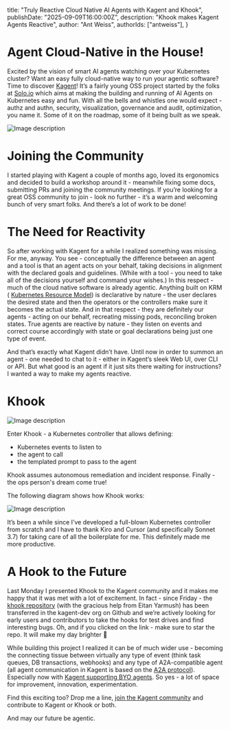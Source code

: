   title: "Truly Reactive Cloud Native AI Agents with Kagent and Khook",
  publishDate: "2025-09-09T16:00:00Z",
  description: "Khook makes Kagent Agents Reactive",
  author: "Ant Weiss",
  authorIds: ["antweiss"],
}


# Agent Cloud-Native in the House!

Excited by the vision of smart AI agents watching over your Kubernetes cluster? 
Want an easy fully cloud-native way to run your agentic software? 
Time to discover [Kagent](https://kagent.dev)! 
It’s a fairly young OSS project started by the folks at [Solo.io](https://Solo.io) which aims at making the building and running of AI Agents on Kubernetes easy and fun. With all the bells and whistles one would expect - authz and authn, security, visualization, governance and audit, optimization, you name it. Some of it on the roadmap, some of it being built as we speak.

![Image description](https://dev-to-uploads.s3.amazonaws.com/uploads/articles/d0tw6oe2omamz4u4x5ty.png)
# Joining the Community
I started playing with Kagent a couple of months ago, loved its ergonomics and decided to build a workshop around it - meanwhile fixing some docs, submitting PRs and joining the community meetings. If you’re looking for a great OSS community to join - look no further - it’s a warm and welcoming bunch of very smart folks. And there’s a lot of work to be done!

# The Need for Reactivity
So after working with Kagent for a while I realized something was missing. For me, anyway. You see - conceptually the difference between an agent and a tool is that an agent acts on your behalf, taking decisions in alignment with the declared goals and guidelines. (While with a tool - you need to take all of the decisions yourself and command your wishes.) In this respect - much of the cloud native software is already agentic. Anything built on KRM (
[Kubernetes Resource Model](https://www.geeksforgeeks.org/linux-unix/kubernetes-resource-model-krm-and-how-to-make-use-of-yaml/)) is declarative by nature - the user declares the desired state and then the operators or the controllers make sure it becomes the actual state. And in that respect - they are definitely our agents - acting on our behalf, recreating missing pods, reconciling broken states. True agents are reactive by nature - they listen on events and correct course accordingly with state or goal declarations being just one type of event.

And that’s exactly what Kagent didn’t have. Until now in order to summon an agent  - one needed to chat to it - either in Kagent’s sleek Web UI, over CLI or API.  But what good is an agent if it just sits there waiting for instructions? I wanted a way to make my agents reactive.

# Khook

![Image description](https://dev-to-uploads.s3.amazonaws.com/uploads/articles/n8mzxcg00nd8jaybew8o.png)

Enter Khook - a Kubernetes controller that allows defining:
- Kubernetes events to listen to
- the agent to call
- the templated prompt to pass to the agent 

Khook assumes autonomous remediation and incident response. Finally - the ops person's dream come true!

The following diagram shows how Khook works:

![Image description](https://dev-to-uploads.s3.amazonaws.com/uploads/articles/74c60roop2xdyui3skl5.png) 

It’s been a while since I’ve developed a full-blown Kubernetes controller from scratch and I have to thank Kiro and Cursor (and specifically Sonnet 3.7) for taking care of all the boilerplate for me. This definitely  made me more productive.

# A Hook to the Future
Last Monday I presented Khook to the Kagent community and it makes me happy that it was met with a lot of excitement. In fact - since Friday - the [khook repository](https://github.com/kagent-dev/khook) (with the gracious help from Eitan Yarmush) has been transferred in the kagent-dev org on Github and we’re actively looking for early users and contributors to take the hooks for test drives and find interesting bugs. Oh, and if you clicked on the link - make sure to star the repo. It will make my day brighter 🙏

While building this project I realized it can be of much wider use - becoming the connecting tissue between virtually any type of event (think task queues, DB transactions, webhooks) and any type of A2A-compatible agent (all agent communication in Kagent is based on the [A2A protocol](https://github.com/a2aproject/A2A)). Especially now with [Kagent supporting BYO agents](https://kagent.dev/docs/kagent/examples/a2a-byo). So yes - a lot of space for improvement, innovation, experimentation. 

Find this exciting too? Drop me a line, [join the Kagent community](https://discord.com/invite/Fu3k65f2k3) and contribute to Kagent or Khook or both.

And may our future be agentic.


